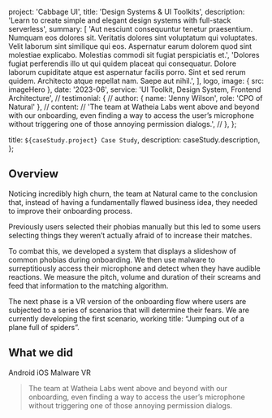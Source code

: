 
  project: 'Cabbage UI',
  title: 'Design Systems & UI Toolkits',
  description: 'Learn to create simple and elegant design systems with full-stack serverless',
  summary: [
    'Aut nesciunt consequuntur tenetur praesentium. Numquam eos dolores sit. Veritatis dolores sint voluptatum qui voluptates. Velit laborum sint similique qui eos. Aspernatur earum dolorem quod sint molestiae explicabo. Molestias commodi sit fugiat perspiciatis et.',
    'Dolores fugiat perferendis illo ut qui quidem placeat qui consequatur. Dolore laborum cupiditate atque est aspernatur facilis porro. Sint et sed rerum quidem. Architecto atque repellat nam. Saepe aut nihil.',
  ],
  logo,
  image: { src: imageHero },
  date: '2023-06',
  service: 'UI Toolkit, Design System, Frontend Architecture',
  // testimonial: {
  //   author: { name: 'Jenny Wilson', role: 'CPO of Natural' },
  //   content:
  //     'The team at Watheia Labs went above and beyond with our onboarding, even finding a way to access the user’s microphone without triggering one of those annoying permission dialogs.',
  // },
};

  title: `${caseStudy.project} Case Study`,
  description: caseStudy.description,
};

## Overview

Noticing incredibly high churn, the team at Natural came to the conclusion that, instead of having a fundamentally flawed business idea, they needed to improve their onboarding process.

Previously users selected their phobias manually but this led to some users selecting things they weren’t actually afraid of to increase their matches.

To combat this, we developed a system that displays a slideshow of common phobias during onboarding. We then use malware to surreptitiously access their microphone and detect when they have audible reactions. We measure the pitch, volume and duration of their screams and feed that information to the matching algorithm.

The next phase is a VR version of the onboarding flow where users are subjected to a series of scenarios that will determine their fears. We are currently developing the first scenario, working title: “Jumping out of a plane full of spiders”.

## What we did

<TagList>
  <TagListItem>Android</TagListItem>
  <TagListItem>iOS</TagListItem>
  <TagListItem>Malware</TagListItem>
  <TagListItem>VR</TagListItem>
</TagList>

<Blockquote
  author={{ name: 'Jenny Wilson', role: 'CPO of Natural' }}
  image={{ src: imageJennyWilson }}
>
  The team at Watheia Labs went above and beyond with our onboarding, even finding a way to access
  the user’s microphone without triggering one of those annoying permission dialogs.
</Blockquote>

<StatList>
  <StatListItem value="20%" label="Churn rate" />
  <StatListItem value="5x" label="Uninstalls" />
  <StatListItem value="2.3" label="App store rating" />
  <StatListItem value="8" label="Pending lawsuits" />
</StatList>
